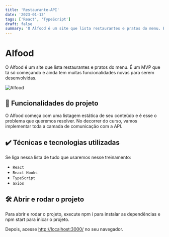 ```yaml
---
title: 'Restaurante-API'
date: '2023-01-13'
tags: ['React', 'TypeScript']
draft: false
summary: 'O Alfood é um site que lista restaurantes e pratos do menu. É um MVP que tá só começando e ainda tem muitas funcionalidades novas para serem desenvolvidas.'
---
```


# Alfood

O Alfood é um site que lista restaurantes e pratos do menu.
É um MVP que tá só começando e ainda tem muitas funcionalidades novas para serem desenvolvidas.

![Alfood](https://github.com/maicxn/Restaurante_IAPI/blob/main/screencapture.png?raw=true)

## 🔨 Funcionalidades do projeto

O Alfood começa com uma listagem estática de seu conteúdo e é esse o problema que queremos resolver.
No decorrer do curso, vamos implementar toda a camada de comunicação com a API.

## ✔️ Técnicas e tecnologias utilizadas

Se liga nessa lista de tudo que usaremos nesse treinamento:

- `React`
- `React Hooks`
- `TypeScript`
- `axios`

## 🛠️ Abrir e rodar o projeto

Para abrir e rodar o projeto, execute npm i para instalar as dependências e npm start para inicar o projeto.

Depois, acesse <a href="http://localhost:3000/">http://localhost:3000/</a> no seu navegador.
